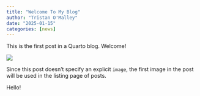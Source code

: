 ```yaml
---
title: "Welcome To My Blog"
author: "Tristan O'Malley"
date: "2025-01-15"
categories: [news]
---
```


This is the first post in a Quarto blog. Welcome!

![](thumbnail.jpg)

Since this post doesn't specify an explicit `image`, the first image in the post will be used in the listing page of posts.

Hello!
